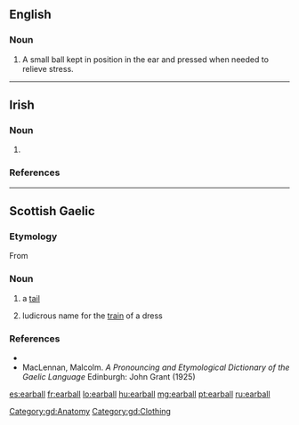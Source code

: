 ==English==

===Noun===
{{en-noun}}

# {{lb|en|acupuncture}} A small ball kept in position in the ear and pressed when needed to relieve stress.

----

==Irish==

===Noun===
{{ga-noun|earbaill|earbaill|g=m}}

# {{alternative form of|eireaball|lang=ga}}

===References===
{{R:Dinneen}}

----

==Scottish Gaelic==

===Etymology===
From {{etyl|sga|gd}} {{term|erball|lang=sga}}

===Noun===
{{gd-noun|g=m|gen=earbaill|pl=earbaill}}

# a [[tail]]
#: {{usex|'''earball''' an each|inline=1|t=paddock-pipe, horse-tail|lang=gd}}
#: {{usex|bun an '''earbaill'''|inline=1|t=the rump|lang=gd}}
#: {{usex|'''earball''' sguabach|inline=1|t=a bushy tail|lang=gd}}
# ludicrous name for the [[train]] of a dress

===References===
* {{R:Dwelly}}
* MacLennan, Malcolm. ''A Pronouncing and Etymological Dictionary of the Gaelic Language'' Edinburgh: John Grant (1925)

[[Category:gd:Anatomy]]
[[Category:gd:Clothing]]

[[es:earball]]
[[fr:earball]]
[[lo:earball]]
[[hu:earball]]
[[mg:earball]]
[[pt:earball]]
[[ru:earball]]
